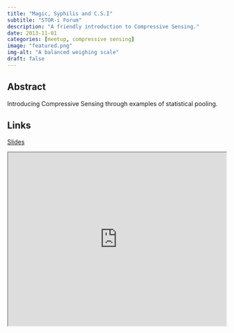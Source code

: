 ```yaml
---
title: "Magic, Syphilis and C.S.I"
subtitle: "STOR-i Forum"
description: "A friendly introduction to Compressive Sensing."
date: 2013-11-01
categories: [meetup, compressive sensing]
image: "featured.png"
img-alt: "A balanced weighing scale"
draft: false
---
```


## Abstract

Introducing Compressive Sensing through examples of statistical pooling.

## Links

[Slides](https://statsrhian.github.io/talks/2013/2013-10-SDF-conference/slides.pdf)

<p align="center">
<iframe src="https://statsrhian.github.io/talks/2013/2013-11-magic-syphilis-and-csi/slides.pdf" width="100%" height = "400px"></iframe>
</p>
